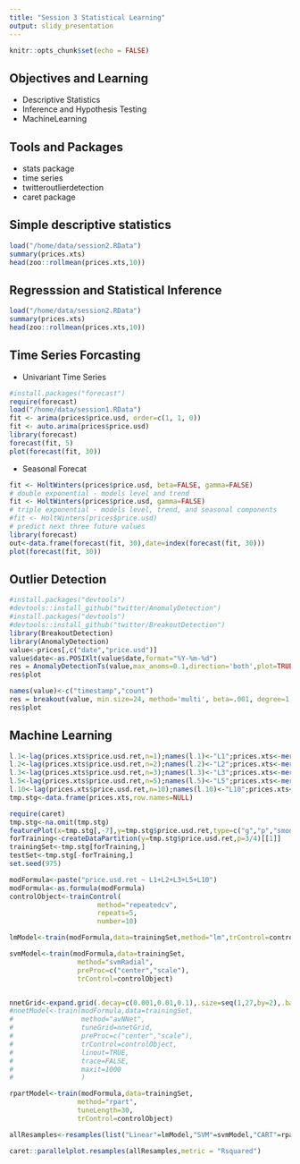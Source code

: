 ```yaml
---
title: "Session 3 Statistical Learning"
output: slidy_presentation
---
```


```r
knitr::opts_chunk$set(echo = FALSE)
```

## Objectives and Learning

- Descriptive Statistics
- Inference and Hypothesis Testing 
- MachineLearning

## Tools and Packages

- stats package
- time series
- twitteroutlierdetection
- caret package


## Simple descriptive statistics

```r
load("/home/data/session2.RData")
summary(prices.xts)
head(zoo::rollmean(prices.xts,10))
```

## Regresssion and Statistical Inference

```r
load("/home/data/session2.RData")
summary(prices.xts)
head(zoo::rollmean(prices.xts,10))
```

## Time Series Forcasting

- Univariant Time Series

```r
#install.packages("forecast")
require(forecast)
load("/home/data/session1.RData")
fit <- arima(prices$price.usd, order=c(1, 1, 0))
fit <- auto.arima(prices$price.usd)
library(forecast)
forecast(fit, 5)
plot(forecast(fit, 30))
```

- Seasonal Forecat


```r
fit <- HoltWinters(prices$price.usd, beta=FALSE, gamma=FALSE)
# double exponential - models level and trend
fit <- HoltWinters(prices$price.usd, gamma=FALSE)
# triple exponential - models level, trend, and seasonal components
#fit <- HoltWinters(prices$price.usd)
# predict next three future values
library(forecast)
out<-data.frame(forecast(fit, 30),date=index(forecast(fit, 30)))
plot(forecast(fit, 30))

```


## Outlier Detection 

```r
#install.packages("devtools")
#devtools::install_github("twitter/AnomalyDetection")
#install.packages("devtools")
#devtools::install_github("twitter/BreakoutDetection")
library(BreakoutDetection)
library(AnomalyDetection)
value<-prices[,c("date","price.usd")]
value$date<-as.POSIXlt(value$date,format="%Y-%m-%d")
res = AnomalyDetectionTs(value,max_anoms=0.1,direction='both',plot=TRUE)
res$plot

names(value)<-c("timestamp","count")
res = breakout(value, min.size=24, method='multi', beta=.001, degree=1, plot=TRUE)
res$plot

```





## Machine Learning

```r

l.1<-lag(prices.xts$price.usd.ret,n=1);names(l.1)<-"L1";prices.xts<-merge(prices.xts,l.1)
l.2<-lag(prices.xts$price.usd.ret,n=2);names(l.2)<-"L2";prices.xts<-merge(prices.xts,l.2)
l.3<-lag(prices.xts$price.usd.ret,n=3);names(l.3)<-"L3";prices.xts<-merge(prices.xts,l.3)
l.5<-lag(prices.xts$price.usd.ret,n=5);names(l.5)<-"L5";prices.xts<-merge(prices.xts,l.5)
l.10<-lag(prices.xts$price.usd.ret,n=10);names(l.10)<-"L10";prices.xts<-merge(prices.xts,l.10)
tmp.stg<-data.frame(prices.xts,row.names=NULL)
```

```r
require(caret)
tmp.stg<-na.omit(tmp.stg)
featurePlot(x=tmp.stg[,-7],y=tmp.stg$price.usd.ret,type=c("g","p","smooth"))
forTraining<-createDataPartition(y=tmp.stg$price.usd.ret,p=3/4)[[1]]
trainingSet<-tmp.stg[forTraining,]
testSet<-tmp.stg[-forTraining,]
set.seed(975)

modFormula<-paste("price.usd.ret ~ L1+L2+L3+L5+L10")
modFormula<-as.formula(modFormula)
controlObject<-trainControl(
                      method="repeatedcv",
                      repeats=5,
                      number=10)

lmModel<-train(modFormula,data=trainingSet,method="lm",trControl=controlObject)

svmModel<-train(modFormula,data=trainingSet,
                 method="svmRadial",
                 preProc=c("center","scale"),
                 trControl=controlObject)


nnetGrid<-expand.grid(.decay=c(0.001,0.01,0.1),.size=seq(1,27,by=2),.bag=FALSE)
#nnetModel<-train(modFormula,data=trainingSet,
#                 method="avNNet",
#                 tuneGrid=nnetGrid,
#                 preProc=c("center","scale"),
#                 trControl=controlObject,
#                 linout=TRUE,
#                 trace=FALSE,
#                 maxit=1000
#                 )

rpartModel<-train(modFormula,data=trainingSet,
                 method="rpart",
                 tuneLength=30,
                 trControl=controlObject)

allResamples<-resamples(list("Linear"=lmModel,"SVM"=svmModel,"CART"=rpartModel))

caret::parallelplot.resamples(allResamples,metric = "Rsquared")

```



